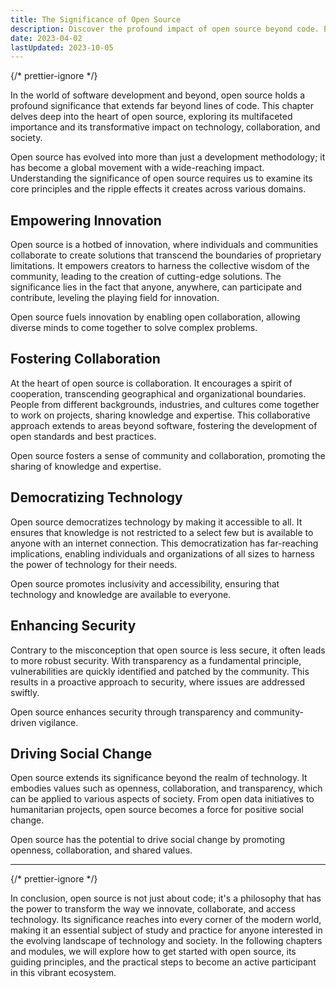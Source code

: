 ```yaml
---
title: The Significance of Open Source
description: Discover the profound impact of open source beyond code. Explore how it empowers innovation, fosters collaboration, and drives positive change in society.
date: 2023-04-02
lastUpdated: 2023-10-05
---
```


{/* prettier-ignore */}
<p class="lead">In the world of software development and beyond, open source holds a profound significance that extends far beyond lines of code. This chapter delves deep into the heart of open source, exploring its multifaceted importance and its transformative impact on technology, collaboration, and society.</p>

Open source has evolved into more than just a development methodology; it has become a global movement with a wide-reaching impact. Understanding the significance of open source requires us to examine its core principles and the ripple effects it creates across various domains.

## Empowering Innovation

Open source is a hotbed of innovation, where individuals and communities collaborate to create solutions that transcend the boundaries of proprietary limitations. It empowers creators to harness the collective wisdom of the community, leading to the creation of cutting-edge solutions. The significance lies in the fact that anyone, anywhere, can participate and contribute, leveling the playing field for innovation.

Open source fuels innovation by enabling open collaboration, allowing diverse minds to come together to solve complex problems.

## Fostering Collaboration

At the heart of open source is collaboration. It encourages a spirit of cooperation, transcending geographical and organizational boundaries. People from different backgrounds, industries, and cultures come together to work on projects, sharing knowledge and expertise. This collaborative approach extends to areas beyond software, fostering the development of open standards and best practices.

Open source fosters a sense of community and collaboration, promoting the sharing of knowledge and expertise.

## Democratizing Technology

Open source democratizes technology by making it accessible to all. It ensures that knowledge is not restricted to a select few but is available to anyone with an internet connection. This democratization has far-reaching implications, enabling individuals and organizations of all sizes to harness the power of technology for their needs.

Open source promotes inclusivity and accessibility, ensuring that technology and knowledge are available to everyone.

## Enhancing Security

Contrary to the misconception that open source is less secure, it often leads to more robust security. With transparency as a fundamental principle, vulnerabilities are quickly identified and patched by the community. This results in a proactive approach to security, where issues are addressed swiftly.

Open source enhances security through transparency and community-driven vigilance.

## Driving Social Change

Open source extends its significance beyond the realm of technology. It embodies values such as openness, collaboration, and transparency, which can be applied to various aspects of society. From open data initiatives to humanitarian projects, open source becomes a force for positive social change.

Open source has the potential to drive social change by promoting openness, collaboration, and shared values.

---

{/* prettier-ignore */}
<p class="lead">In conclusion, open source is not just about code; it's a philosophy that has the power to transform the way we innovate, collaborate, and access technology. Its significance reaches into every corner of the modern world, making it an essential subject of study and practice for anyone interested in the evolving landscape of technology and society. In the following chapters and modules, we will explore how to get started with open source, its guiding principles, and the practical steps to become an active participant in this vibrant ecosystem.</p>

